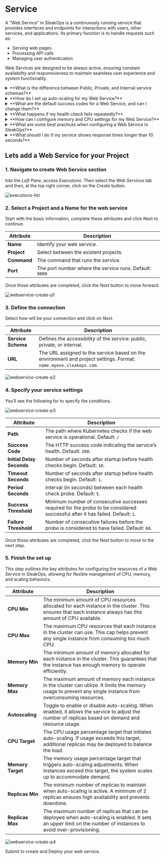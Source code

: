
# Service

A "Web Service" in SleakOps is a continuously running service that provides interfaces and endpoints for interactions with users, other services, and applications. Its primary function is to handle requests such as:

- Serving web pages
- Processing API calls
- Managing user authentication

Web Services are designed to be always active, ensuring constant availability and responsiveness to maintain seamless user experience and system functionality.

<details>
<summary>
**What is the difference between Public, Private, and Internal service schemas?**
</summary>
- **Public**: Accessible over the internet and is open to anyone.
- **Private**: Restricted access, available only when connected to the VPN.
- **Internal**: Only accessible within the same Kubernetes cluster and is used for internal communication between services. 
</details>

<details>
<summary>
**How do I set up auto-scaling for my Web Service?**
</summary>
To enable auto-scaling, you can set the **Autoscaling** option to enabled and define the **Memory Target** and **CPU Target**. These targets determine the resource usage thresholds that trigger auto-scaling. You must also specify the minimum and maximum number of replicas to be maintained when auto-scaling is enabled.
</details>

<details>
<summary>
**What are the default success codes for a Web Service, and can I change them?** 
</summary>
The default success code is 200, indicating the service is healthy. You can change this code based on your application’s requirements, as some services might return different success codes based on specific actions.
</details>

<details>
<summary>
**What happens if my health check fails repeatedly?**
</summary>
If the health check fails consecutively and reaches the Failure Threshold (default is 60), the service is marked as unhealthy, and Kubernetes might restart or terminate the service instance to attempt a recovery.
</details>

<details>
<summary>
**How can I configure memory and CPU settings for my Web Service?**
</summary>
You can configure the *CPU Min* and *CPU Max* values to set the minimum and maximum CPU resources each instance in your cluster can use. Similarly, you set **Memory Min** and **Memory Max** for memory allocation per instance.
</details>

<details>
<summary>
**What are some best practices when configuring a Web Service in SleakOps?**
</summary>
- Always set a **minimum of 2 replicas** to avoid downtime.
- Ensure your **health check paths** and **success codes** are correctly configured to reflect the true health of your service.
- Use **auto-scaling** where possible to optimize resources dynamically based on demand.
- Review and set **memory** and **CPU usage** targets appropriately to prevent overloading your infrastructure.
</details>

<details>
<summary>
**What should I do if my service shows response times longer than 10 seconds?**
</summary>
Long response times may indicate issues such as resource constraints, application inefficiencies, or network problems. You should check your service logs, ensure your resources (CPU, memory) are adequately allocated, and review your application code for potential optimizations.
</details>

## **Lets add a Web Service for your Project**
### 1. Navigate to create Web Service section
Into the _Left Pane_, access _Executions_. Then select the _Web Services_ tab  and then, at the top right corner, click on the _Create_ button.

<Zoom overlayBgColorEnd="rgba(255, 255, 255, 0.8)">
<img
    src="/img/executions/executions-list.png"
    alt="executions-list"
/>
</Zoom>

### 2. Select a Project and a Name for the web service
Start with the basic information, complete these attributes and click Next to continue.

| **Attribute** | **Description** |
| --- | --- |
| **Name** | Identify your web service. |
| **Project** | Select between the existent projects.  |
| **Command** | The command that runs the service. |
| **Port** | The port number where the service runs. Default: `8000` |

Once those attributes are completed, click the _Next_ button to move forward. 

<Zoom overlayBgColorEnd="rgba(255, 255, 255, 0.8)">
<img
    src="/img/executions/webservice/webservice-create-p1.png"
    alt="webservice-create-p1"
/>
</Zoom>

### 3. Define the connection
Select how will be your connection and click on _Next_. 

| **Attribute** | **Description** |
| --- | --- |
| **Service Schema** | Defines the accessibility of the service: public, private, or internal. |
| **URL** | The URL assigned to the service based on the environment and project settings. Format: `name.myenv.sleakops.com`.  |

<Zoom overlayBgColorEnd="rgba(255, 255, 255, 0.8)">
<img
    src="/img/executions/webservice/webservice-create-p2.png"
    alt="webservice-create-p2"
/>
</Zoom>

### 4. Specify your service settings
You’ll see the following for to specify the conditions.

<Zoom overlayBgColorEnd="rgba(255, 255, 255, 0.8)">
<img
    src="/img/executions/webservice/webservice-create-p3.png"
    alt="webservice-create-p3"
/>
</Zoom>

| **Attribute** | **Description** |
| --- | --- |
| **Path** | The path where Kubernetes checks if the web service is operational. Default: `/` |
| **Success Code** | The HTTP success code indicating the service’s health. Default: `200`.  |
| **Initial Delay Seconds** | Number of seconds after startup before health checks begin.  Default: `10`.  |
| **Timeout Seconds** | Number of seconds after startup before health checks begin.  Default: `1`.  |
| **Period Seconds** | Interval (in seconds) between each health check probe. Default: `5`.  |
| **Success Threshold** | Minimum number of consecutive successes required for the probe to be considered successful after it has failed. Default: `1`.  |
| **Failure Threshold** | Number of consecutive failures before the probe is considered to have failed. Default: `60`.  |

Once those attributes are completed, click the Next button to move to the next step. 

### 5. Finish the set up
This step outlines the key attributes for configuring the resources of a Web Service in SleakOps, allowing for flexible management of CPU, memory, and scaling behaviors.

| **Attribute** | **Description** |
| --- | --- |
| **CPU Min** | The minimum amount of CPU resources allocated for each instance in the cluster. This ensures that each instance always has this amount of CPU available. |
| **CPU Max** | The maximum CPU resources that each instance in the cluster can use. This cap helps prevent any single instance from consuming too much CPU.  |
| **Memory Min** | The minimum amount of memory allocated for each instance in the cluster. This guarantees that the instance has enough memory to operate efficiently.  |
| **Memory Max** | The maximum amount of memory each instance in the cluster can utilize. It limits the memory usage to prevent any single instance from overconsuming resources.  |
| **Autoscaling** | Toggle to enable or disable auto-scaling. When enabled, it allows the service to adjust the number of replicas based on demand and resource usage.  |
| **CPU Target** | The CPU usage percentage target that initiates auto-scaling. If usage exceeds this target, additional replicas may be deployed to balance the load.  |
| **Memory Target** | The memory usage percentage target that triggers auto-scaling adjustments. When instances exceed this target, the system scales up to accommodate demand. |
| **Replicas Min** | The minimum number of replicas to maintain when auto-scaling is active. A minimum of 2 replicas ensures high availability and prevents downtime.|
| **Replicas Max** | The maximum number of replicas that can be deployed when auto-scaling is enabled. It sets an upper limit on the number of instances to avoid over-provisioning.  |

<Zoom overlayBgColorEnd="rgba(255, 255, 255, 0.8)">
<img
    src="/img/executions/webservice/webservice-create-p4.png"
    alt="webservice-create-p4"
/>
</Zoom>

Submit to create and Deploy your web service.